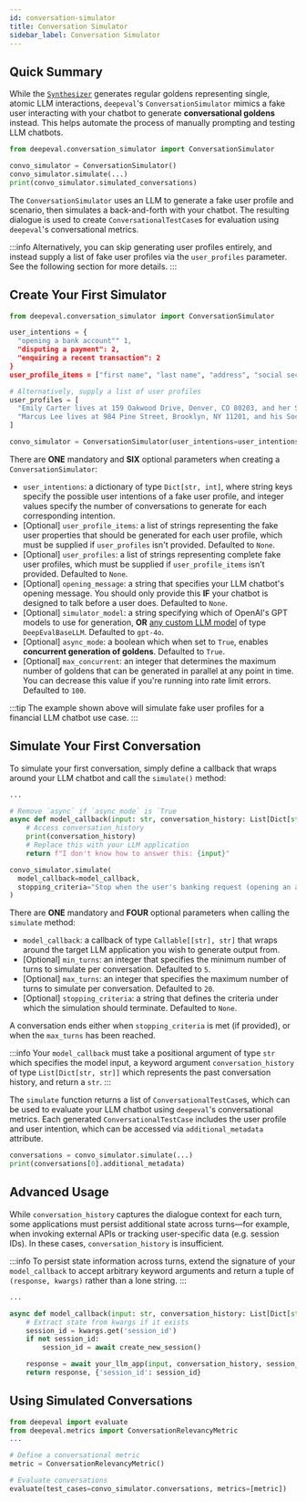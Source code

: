 ```yaml
---
id: conversation-simulator
title: Conversation Simulator
sidebar_label: Conversation Simulator
---
```


<head>
  <link
    rel="canonical"
    href="https://deepeval.com/docs/conversation-simulator"
  />
</head>

## Quick Summary

While the [`Synthesizer`](/docs/synthesizer-introduction) generates regular goldens representing single, atomic LLM interactions, `deepeval`'s `ConversationSimulator` mimics a fake user interacting with your chatbot to generate **conversational goldens** instead. This helps automate the process of manually prompting and testing LLM chatbots.

```python
from deepeval.conversation_simulator import ConversationSimulator

convo_simulator = ConversationSimulator()
convo_simulator.simulate(...)
print(convo_simulator.simulated_conversations)
```

The `ConversationSimulator` uses an LLM to generate a fake user profile and scenario, then simulates a back-and-forth with your chatbot. The resulting dialogue is used to create `ConversationalTestCase`s for evaluation using `deepeval`'s conversational metrics.

:::info
Alternatively, you can skip generating user profiles entirely, and instead supply a list of fake user profiles via the `user_profiles` parameter. See the following section for more details.
:::

## Create Your First Simulator

```python
from deepeval.conversation_simulator import ConversationSimulator

user_intentions = {
  "opening a bank account"" 1,
  "disputing a payment": 2,
  "enquiring a recent transaction": 2
}
user_profile_items = ["first name", "last name", "address", "social security number"]

# Alternatively, supply a list of user profiles
user_profiles = [
  "Emily Carter lives at 159 Oakwood Drive, Denver, CO 80203, and her Social Security Number is 345-67-8901.",
  "Marcus Lee lives at 984 Pine Street, Brooklyn, NY 11201, and his Social Security Number is 789-12-3456."
]

convo_simulator = ConversationSimulator(user_intentions=user_intentions, user_profile_items=user_profile_items)
```

There are **ONE** mandatory and **SIX** optional parameters when creating a `ConversationSimulator`:

- `user_intentions`: a dictionary of type `Dict[str, int]`, where string keys specify the possible user intentions of a fake user profile, and integer values specify the number of conversations to generate for each corresponding intention.
- [Optional] `user_profile_items`: a list of strings representing the fake user properties that should be generated for each user profile, which must be supplied if `user_profiles` isn't provided. Defaulted to `None`.
- [Optional] `user_profiles`: a list of strings representing complete fake user profiles, which must be supplied if `user_profile_items` isn't provided. Defaulted to `None`.
- [Optional] `opening_message`: a string that specifies your LLM chatbot's opening message. You should only provide this **IF** your chatbot is designed to talk before a user does. Defaulted to `None`.
- [Optional] `simulator_model`: a string specifying which of OpenAI's GPT models to use for generation, **OR** [any custom LLM model](/docs/metrics-introduction#using-a-custom-llm) of type `DeepEvalBaseLLM`. Defaulted to `gpt-4o`.
- [Optional] `async_mode`: a boolean which when set to `True`, enables **concurrent generation of goldens**. Defaulted to `True`.
- [Optional] `max_concurrent`: an integer that determines the maximum number of goldens that can be generated in parallel at any point in time. You can decrease this value if you're running into rate limit errors. Defaulted to `100`.

:::tip
The example shown above will simulate fake user profiles for a financial LLM chatbot use case.
:::

## Simulate Your First Conversation

To simulate your first conversation, simply define a callback that wraps around your LLM chatbot and call the `simulate()` method:

```python
...

# Remove `async` if `async_mode` is `True
async def model_callback(input: str, conversation_history: List[Dict[str, str]]) -> str:
    # Access conversation_history
    print(conversation_history)
    # Replace this with your LLM application
    return f"I don't know how to answer this: {input}"

convo_simulator.simulate(
  model_callback=model_callback,
  stopping_criteria="Stop when the user's banking request (opening an account, disputing a payment, or querying a transaction) has been fully resolved.",
)
```

There are **ONE** mandatory and **FOUR** optional parameters when calling the `simulate` method:

- `model_callback`: a callback of type `Callable[[str], str]` that wraps around the target LLM application you wish to generate output from.
- [Optional] `min_turns`: an integer that specifies the minimum number of turns to simulate per conversation. Defaulted to `5`.
- [Optional] `max_turns`: an integer that specifies the maximum number of turns to simulate per conversation. Defaulted to `20`.
- [Optional] `stopping_criteria`: a string that defines the criteria under which the simulation should terminate. Defaulted to `None`.

A conversation ends either when `stopping_criteria` is met (if provided), or when the `max_turns` has been reached.

:::info
Your `model_callback` must take a positional argument of type `str` which specifies the model input, a keyword argument `conversation_history` of type `List[Dict[str, str]]` which represents the past conversation history, and return a `str`.
:::

The `simulate` function returns a list of `ConversationalTestCase`s, which can be used to evaluate your LLM chatbot using `deepeval`'s conversational metrics. Each generated `ConversationalTestCase` includes the user profile and user intention, which can be accessed via `additional_metadata` attribute.

```python
conversations = convo_simulator.simulate(...)
print(conversations[0].additional_metadata)
```

## Advanced Usage

While `conversation_history` captures the dialogue context for each turn, some applications must persist additional state across turns—for example, when invoking external APIs or tracking user-specific data (e.g. session IDs). In these cases, `conversation_history` is insufficient.

:::info
To persist state information across turns, extend the signature of your `model_callback` to accept arbitrary keyword arguments and return a tuple of `(response, kwargs)` rather than a lone string.
:::

```python
...

async def model_callback(input: str, conversation_history: List[Dict[str, str]], **kwargs) -> Tuple[str, Dict[str, Any]]:
    # Extract state from kwargs if it exists
    session_id = kwargs.get('session_id')
    if not session_id:
        session_id = await create_new_session()

    response = await your_llm_app(input, conversation_history, session_id)
    return response, {'session_id': session_id}
```

## Using Simulated Conversations

```python
from deepeval import evaluate
from deepeval.metrics import ConversationRelevancyMetric
...

# Define a conversational metric
metric = ConversationRelevancyMetric()

# Evaluate conversations
evaluate(test_cases=convo_simulator.conversations, metrics=[metric])
```

